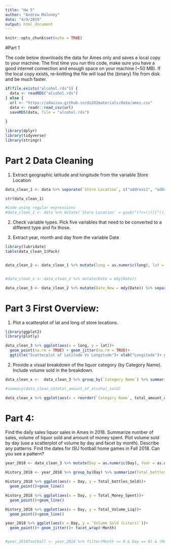 ```yaml
---
title: "Hw 5"
author: "Andrew Maloney"
date: "4/9/2019"
output: html_document
---
```


```r
knitr::opts_chunk$set(echo = TRUE)
```

#Part 1

The code below downloads the data for Ames only and saves a local copy to your machine. The first time you run this code, make sure you have a good internet connection and enough space on your machine (~50 MB). If the local copy exists, re-knitting the file will load the (binary) file from disk and be much faster.

```r
if(file.exists("alcohol.rds")) {
  data <- readRDS("alcohol.rds")
} else {
  url <- "https://xdaiisu.github.io/ds202materials/data/ames.csv"
  data <- readr::read_csv(url)
  saveRDS(data, file = "alcohol.rds")
  
}

```

```r

library(dplyr)
library(tidyverse)
library(stringr)

```

# Part 2 Data Cleaning

1. Extract geographic latitude and longitude from the variable Store Location
```r

data_clean_1 <- data %>% separate(`Store Location`, c("address1", "address2", "coords"), sep = "\n") %>% select(-address1, -address2) %>% mutate(coords = gsub("[()]", "", coords)) %>% separate(coords, c("lat", "long"), sep = ",") # My code

str(data_clean_1)

#Code using regular expressions
#data_clean_1 <- data %>% mutate(`Store Location` = gsub("(?<=\\()[^()]*(?=\\))(*SKIP)(*F)|.", "", `Store Location`, perl=T)) %>% separate(`Store Location`, c("x-coordinate", "y-coordinate"), sep = ",") 

```

2. Check variable types. Pick five variables that need to be converted to a different type and fix those.

3. Extract year, month and day from the variable Date

```r

library(lubridate)
table(data_clean_1$Pack)


data_clean_2 <- data_clean_1 %>% mutate(long = as.numeric(long), lat = as.numeric(lat), `Vendor Number` = as.numeric(`Vendor Number`), Pack = factor(Pack), `Bottle Volume (ml)` = factor(`Bottle Volume (ml)`))


#data_clean_x <- data_clean_2 %>% mutate(Date = mdy(Date))

data_clean_3 <- data_clean_2 %>% mutate(Date_New = mdy(Date)) %>% separate(Date, c("Month", "Day", "Year"), sep = "/")

```


# Part 3 First Overview:

1. Plot a scatterplot of lat and long of store locations.
```r
library(ggplot2)
library(plotly)

data_clean_3 %>% ggplot(aes(x = long, y = lat))+
  geom_point(na.rm = TRUE) + geom_jitter(na.rm = TRUE)+
  ggtitle("Scatterplot of Latitude Vs Longitude")+ xlab("Longitude")+ ylab("Latitude") 

```

2. Provide a visual breakdown of the liquor category (by Category Name). Include volume sold in the breakdown.
```r

data_clean_x <-  data_clean_3 %>% group_by(`Category Name`) %>% summarise(total_amount_of_alcohal_sold = (sum(`Volume Sold (Gallons)`))) %>% filter(total_amount_of_alcohal_sold >= 20000)

#summary(data_clean_x$total_amount_of_alcohal_sold)

data_clean_x %>% ggplot(aes(x = reorder(`Category Name`, total_amount_of_alcohal_sold), y = total_amount_of_alcohal_sold))+ geom_point()+ coord_flip()


```


# Part 4: 
Find the daily sales liquor sales in Ames in 2018. Summarize number of sales, volume of liquor sold and amount of money spent. Plot volume sold by day (use a scatterplot of volume by day and facet by month). Describe any patterns. Find the dates for ISU football home games in Fall 2018. Can you see a pattern?
```r
year_2018 <- data_clean_3 %>% mutate(Day = as.numeric(Day), Year = as.numeric(Year), Month = as.numeric(Month)) %>% filter(Year == 2018)

History_2018 <- year_2018 %>% group_by(Day) %>% summarize(Total_bottles_Sold = sum(`Bottles Sold`), Total_Money_Spent = sum(`Sale (Dollars)`), Total_Volume_Liq = sum(`Volume Sold (Liters)`))

History_2018 %>% ggplot(aes(x = Day, y = Total_bottles_Sold))+
  geom_point()+geom_line() 

History_2018 %>% ggplot(aes(x = Day, y = Total_Money_Spent))+
  geom_point()+geom_line()

History_2018 %>% ggplot(aes(x = Day, y = Total_Volume_Liq))+
  geom_point()+geom_line()

year_2018 %>% ggplot(aes(x = Day, y = `Volume Sold (Liters)`))+
  geom_point()+ geom_jitter()+ facet_wrap(~Month)


#year_2018football <- year_2018 %>% filter(Month == 9 & Day == 8) & (Month == 9 & Day == 15) & (Month == 9 & Day == 22) & (Month == 9 & Day == 29) & (Month = 10 & Day == 6) & (Month == 10 & Day == 13) & (Month = 10 & Day == 27) & (Month == 11 & Day == 3) & (Month == 11 & Day == 10) & (Month == 11 & Day == 17) & (Month == 11 & Day == 24) & (Month == 12 & Day == 1) & (Month == 12 & Day == 28)) 



```